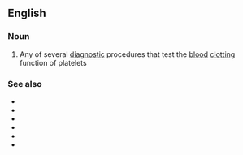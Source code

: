 ==English==

===Noun===
{{en-noun|head=[[platelet]] [[function]] [[test]]}}

# {{lb|en|medicine}} Any of several [[diagnostic]] procedures that test the [[blood]] [[clotting]] function of platelets

===See also===
* {{l|en|bleeding time}}
* {{l|en|closure time}}
* {{l|en|collagen/ADP test}}
* {{l|en|collagen/EPI test}}
* {{l|en|platelet aggregometry}}
* {{l|en|platelet count}}